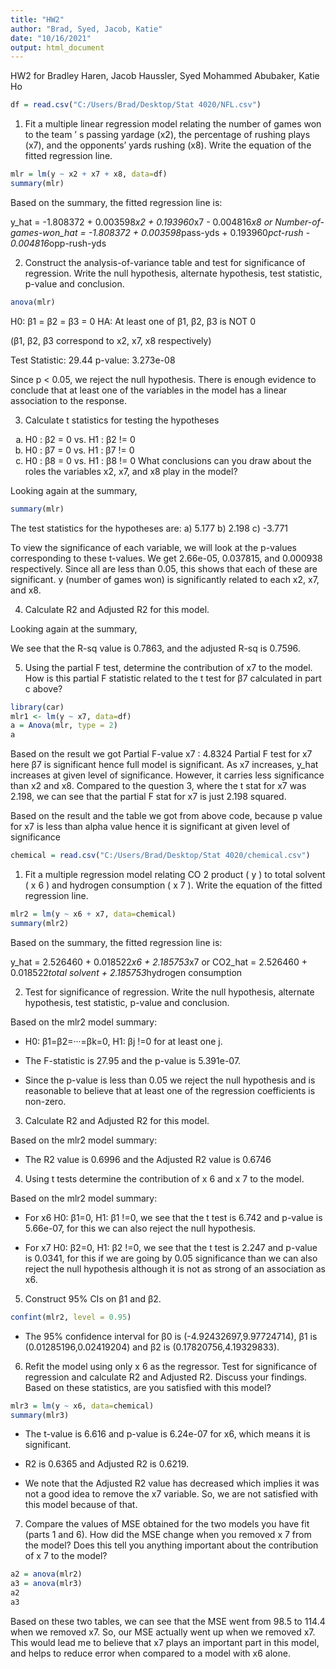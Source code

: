 ```yaml
---
title: "HW2"
author: "Brad, Syed, Jacob, Katie"
date: "10/16/2021"
output: html_document
---
```


HW2 for Bradley Haren, Jacob Haussler, Syed Mohammed Abubaker, Katie Ho

```r
df = read.csv("C:/Users/Brad/Desktop/Stat 4020/NFL.csv")
```

1. Fit a multiple linear regression model relating the number of games won to the team ’ s passing yardage (x2), the percentage of rushing plays (x7), and the opponents’ yards rushing (x8). Write the equation of the fitted regression line.

```r
mlr = lm(y ~ x2 + x7 + x8, data=df)
summary(mlr)
```

Based on the summary, the fitted regression line is:

y_hat = -1.808372 + 0.003598*x2 + 0.193960*x7 - 0.004816*x8
or
Number-of-games-won_hat = -1.808372 + 0.003598*pass-yds + 0.193960*pct-rush - 0.004816*opp-rush-yds

2. Construct the analysis-of-variance table and test for significance of regression. Write the null hypothesis, alternate hypothesis, test statistic, p-value and conclusion.

```r
anova(mlr)
```

H0: β1 = β2 = β3 = 0
HA: At least one of β1, β2, β3 is NOT 0

(β1, β2, β3 correspond to x2, x7, x8 respectively)

Test Statistic: 29.44
p-value: 3.273e-08

Since p < 0.05, we reject the null hypothesis. There is enough evidence to conclude that at least one of the variables in the model has a linear association to the response. 

3. Calculate t statistics for testing the hypotheses 
(a) H0 : β2 = 0 vs.  H1 : β2 != 0  
(b) H0 : β7 = 0 vs.  H1 : β7 != 0  
(c) H0 : β8 = 0 vs.  H1 : β8 != 0 
What conclusions can you draw about the roles the variables x2, x7, and x8 play in the model?

Looking again at the summary,
```r
summary(mlr)
```

The test statistics for the hypotheses are:
a) 5.177
b) 2.198
c) -3.771

To view the significance of each variable, we will look at the p-values corresponding to these t-values. We get 2.66e-05, 0.037815, and 0.000938 respectively. Since all are less than 0.05, this shows that each of these are significant. y (number of games won) is significantly related to each x2, x7, and x8.

4. Calculate R2 and Adjusted R2 for this model.

Looking again at the summary,

We see that the R-sq value is 0.7863, and the adjusted R-sq is 0.7596.

5. Using the partial F test, determine the contribution of x7 to the model. How is this partial F statistic related to the t test for β7 calculated in part c above?

```r
library(car)
mlr1 <- lm(y ~ x7, data=df)
a = Anova(mlr, type = 2)
a
```
Based on the result we got 
Partial F-value x7 : 4.8324 
Partial F test for x7 here β7 is significant hence full model is significant. As x7 increases, y_hat increases at given level of significance. However, it carries less significance than x2 and x8.
Compared to the question 3, where the t stat for x7 was 2.198, we can see that the partial F stat for x7 is just 2.198 squared.

Based on the result and the table we got from above code, because p value for x7 is less than alpha value hence it is significant at given level of significance

```r
chemical = read.csv("C:/Users/Brad/Desktop/Stat 4020/chemical.csv")
```

1. Fit a multiple regression model relating CO 2 product ( y ) to total solvent ( x 6 ) and hydrogen consumption ( x 7 ). Write the equation of the fitted regression line.

```r
mlr2 = lm(y ~ x6 + x7, data=chemical)
summary(mlr2)
```
Based on the summary, the fitted regression line is:

y_hat = 2.526460 + 0.018522*x6 + 2.185753*x7
or
CO2_hat = 2.526460 + 0.018522*total solvent + 2.185753*hydrogen consumption


2. Test for significance of regression.  Write the null hypothesis, alternate hypothesis, test statistic, p-value and conclusion.

Based on the mlr2 model summary: 

-  H0: β1=β2=···=βk=0, H1: βj !=0 for at least one j. 

- The F-statistic is 27.95 and the p-value is 5.391e-07.

- Since the p-value is less than 0.05 we reject the null hypothesis and is reasonable to believe that at least one of the regression coefficients is non-zero. 


3. Calculate R2 and Adjusted R2 for this model.

Based on the mlr2 model summary:

- The R2 value is 0.6996 and the Adjusted R2 value is 0.6746

4. Using t tests determine the contribution of x 6 and x 7 to the model.

Based on the mlr2 model summary: 

- For x6 H0: β1=0, H1: β1 !=0,  we see that the t test is 6.742 and p-value is 5.66e-07, for this we can also reject the null hypothesis. 

- For x7 H0: β2=0, H1: β2 !=0, we see that the t test is 2.247 and p-value is 0.0341, for this if we are going by 0.05 significance than we can also reject the null hypothesis although it is not as strong of an association as x6. 

5. Construct 95% CIs on β1 and β2.

```r
confint(mlr2, level = 0.95)
```

- The 95% confidence interval for β0 is (-4.92432697,9.97724714), β1 is (0.01285196,0.02419204) and β2 is (0.17820756,4.19329833). 

6. Refit the model using only x 6 as the regressor. Test for significance of regression and calculate R2 and Adjusted R2. Discuss your findings. Based on these statistics, are you satisfied with this model?

```r
mlr3 = lm(y ~ x6, data=chemical)
summary(mlr3)
```

- The t-value is 6.616 and p-value is 6.24e-07 for x6, which means it is significant. 

- R2 is 0.6365 and Adjusted R2 is 0.6219. 

- We note that the Adjusted R2 value has decreased which implies it was not a good idea to remove the x7 variable. So, we are not satisfied with this model because of that.  

7. Compare the values of MSE obtained for the two models you have fit (parts 1 and 6). How did the MSE change when you removed x 7 from the model? Does this tell you anything important about the contribution of x 7 to the model?

```r
a2 = anova(mlr2)
a3 = anova(mlr3)
a2
a3
```

Based on these two tables, we can see that the MSE went from 98.5 to 114.4 when we removed x7. So, our MSE actually went up when we removed x7. This would lead me to believe that x7 plays an important part in this model, and helps to reduce error when compared to a model with x6 alone.